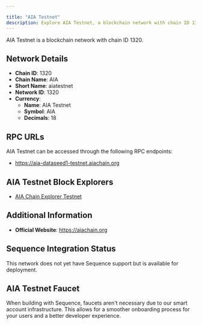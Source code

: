 ```yaml
---

title: "AIA Testnet"
description: Explore AIA Testnet, a blockchain network with chain ID 1320. Learn about its native currency, AIA Testnet, and how to interact with the network.
---
```




AIA Testnet is a blockchain network with chain ID 1320.

## Network Details

- **Chain ID**: 1320
- **Chain Name**: AIA
- **Short Name**: aiatestnet
- **Network ID**: 1320
- **Currency**: 
  - **Name**: AIA Testnet
  - **Symbol**: AIA
  - **Decimals**: 18

## RPC URLs

AIA Testnet can be accessed through the following RPC endpoints:

- https://aia-dataseed1-testnet.aiachain.org

## AIA Testnet Block Explorers

- [AIA Chain Explorer Testnet](https://testnet.aiascan.com)

## Additional Information

- **Official Website**: https://aiachain.org

## Sequence Integration Status

This network does not yet have Sequence support but is available for deployment.

## AIA Testnet Faucet

When building with Sequence, faucets aren't necessary due to our smart account infrastructure. This allows for a smoother onboarding process for your users and a better developer experience.
